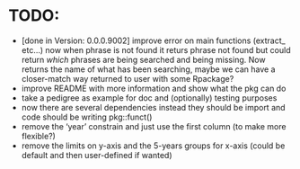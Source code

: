 # TODO:

-   [done in Version: 0.0.0.9002] improve error on main functions (extract\_ etc...) now when phrase is not found it returs phrase not found but could return *which* phrases are being searched and being missing. Now returns the name of what has been searching, maybe we can have a closer-match way returned to user with some Rpackage?
-   improve README with more information and show what the pkg can do
-   take a pedigree as example for doc and (optionally) testing purposes
-   now there are several dependencies instead they should be import and code should be writing pkg::funct()
-   remove the 'year' constrain and just use the first column (to make more flexible?)
-   remove the limits on y-axis and the 5-years groups for x-axis (could be default and then user-defined if wanted)
